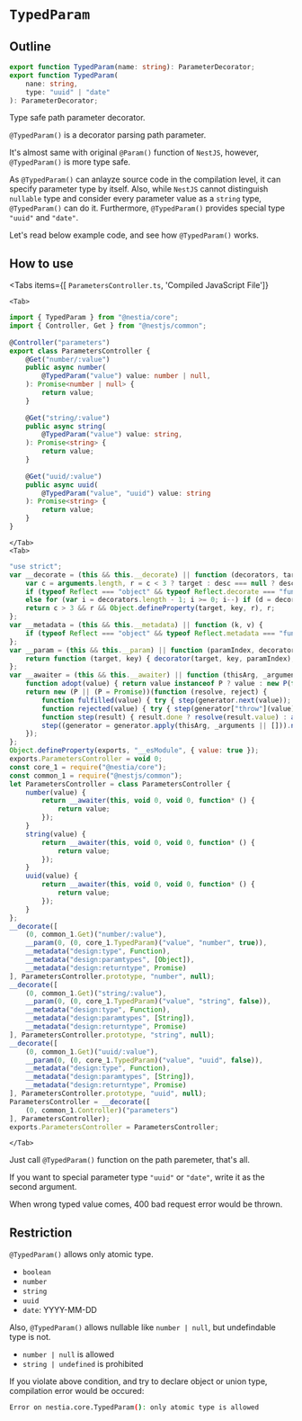 
# `TypedParam`
## Outline
```typescript filename="@nestia/core"
export function TypedParam(name: string): ParameterDecorator;
export function TypedParam(
    nane: string, 
    type: "uuid" | "date"
): ParameterDecorator;
```

Type safe path parameter decorator.

`@TypedParam()` is a decorator parsing path parameter. 

It's almost same with original `@Param()` function of `NestJS`, however, `@TypedParam()` is more type safe. 

As `@TypedParam()` can anlayze source code in the compilation level, it can specify parameter type by itself. Also, while `NestJS` cannot distinguish `nullable` type and consider every parameter value as a `string` type, `@TypedParam()` can do it. Furthermore, `@TypedParam()` provides special type `"uuid"` and `"date"`.

Let's read below example code, and see how `@TypedParam()` works.




## How to use
<Tabs 
    items={[
        <code>ParametersController.ts</code>, 
        'Compiled JavaScript File']}
>
    <Tab>
```typescript copy filename="ParametersController.ts" showLineNumbers {8, 15, 22}
import { TypedParam } from "@nestia/core";
import { Controller, Get } from "@nestjs/common";
 
@Controller("parameters")
export class ParametersController {
    @Get("number/:value")
    public async number(
        @TypedParam("value") value: number | null,
    ): Promise<number | null> {
        return value;
    }
 
    @Get("string/:value")
    public async string(
        @TypedParam("value") value: string,
    ): Promise<string> {
        return value;
    }
 
    @Get("uuid/:value")
    public async uuid(
        @TypedParam("value", "uuid") value: string
    ): Promise<string> {
        return value;
    }
}
```
    </Tab>
    <Tab>
```javascript filename="ParametersController.js" showLineNumbers {46, 53, 60}
"use strict";
var __decorate = (this && this.__decorate) || function (decorators, target, key, desc) {
    var c = arguments.length, r = c < 3 ? target : desc === null ? desc = Object.getOwnPropertyDescriptor(target, key) : desc, d;
    if (typeof Reflect === "object" && typeof Reflect.decorate === "function") r = Reflect.decorate(decorators, target, key, desc);
    else for (var i = decorators.length - 1; i >= 0; i--) if (d = decorators[i]) r = (c < 3 ? d(r) : c > 3 ? d(target, key, r) : d(target, key)) || r;
    return c > 3 && r && Object.defineProperty(target, key, r), r;
};
var __metadata = (this && this.__metadata) || function (k, v) {
    if (typeof Reflect === "object" && typeof Reflect.metadata === "function") return Reflect.metadata(k, v);
};
var __param = (this && this.__param) || function (paramIndex, decorator) {
    return function (target, key) { decorator(target, key, paramIndex); }
};
var __awaiter = (this && this.__awaiter) || function (thisArg, _arguments, P, generator) {
    function adopt(value) { return value instanceof P ? value : new P(function (resolve) { resolve(value); }); }
    return new (P || (P = Promise))(function (resolve, reject) {
        function fulfilled(value) { try { step(generator.next(value)); } catch (e) { reject(e); } }
        function rejected(value) { try { step(generator["throw"](value)); } catch (e) { reject(e); } }
        function step(result) { result.done ? resolve(result.value) : adopt(result.value).then(fulfilled, rejected); }
        step((generator = generator.apply(thisArg, _arguments || [])).next());
    });
};
Object.defineProperty(exports, "__esModule", { value: true });
exports.ParametersController = void 0;
const core_1 = require("@nestia/core");
const common_1 = require("@nestjs/common");
let ParametersController = class ParametersController {
    number(value) {
        return __awaiter(this, void 0, void 0, function* () {
            return value;
        });
    }
    string(value) {
        return __awaiter(this, void 0, void 0, function* () {
            return value;
        });
    }
    uuid(value) {
        return __awaiter(this, void 0, void 0, function* () {
            return value;
        });
    }
};
__decorate([
    (0, common_1.Get)("number/:value"),
    __param(0, (0, core_1.TypedParam)("value", "number", true)),
    __metadata("design:type", Function),
    __metadata("design:paramtypes", [Object]),
    __metadata("design:returntype", Promise)
], ParametersController.prototype, "number", null);
__decorate([
    (0, common_1.Get)("string/:value"),
    __param(0, (0, core_1.TypedParam)("value", "string", false)),
    __metadata("design:type", Function),
    __metadata("design:paramtypes", [String]),
    __metadata("design:returntype", Promise)
], ParametersController.prototype, "string", null);
__decorate([
    (0, common_1.Get)("uuid/:value"),
    __param(0, (0, core_1.TypedParam)("value", "uuid", false)),
    __metadata("design:type", Function),
    __metadata("design:paramtypes", [String]),
    __metadata("design:returntype", Promise)
], ParametersController.prototype, "uuid", null);
ParametersController = __decorate([
    (0, common_1.Controller)("parameters")
], ParametersController);
exports.ParametersController = ParametersController;
```
    </Tab>
</Tabs>

Just call `@TypedParam()` function on the path paremeter, that's all.

If you want to special parameter type `"uuid"` or `"date"`, write it as the second argument.

When wrong typed value comes, 400 bad request error would be thrown.




## Restriction
`@TypedParam()` allows only atomic type.

  - `boolean`
  - `number`
  - `string`
  - `uuid`
  - `date`: YYYY-MM-DD

Also, `@TypedParam()` allows nullable like `number | null`, but undefindable type is not.

  - `number | null` is allowed
  - `string | undefined` is prohibited

If you violate above condition, and try to declare object or union type, compilation error would be occured:

```bash
Error on nestia.core.TypedParam(): only atomic type is allowed
```
